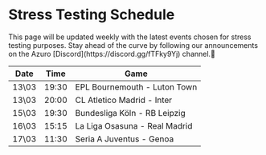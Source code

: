 

# Stress Testing Schedule

<Callout type="info">
  This page will be updated weekly with the latest events chosen for stress testing purposes.
  Stay ahead of the curve by following our announcements on the Azuro [Discord](https://discord.gg/fTFky9Yj) channel.📢
</Callout>


| Date | Time | Game | 
| --- | --- | --- | 
| 13\03 | 19:30 | EPL Bournemouth - Luton Town | 
| 13\03 | 20:00 | CL Atletico Madrid - Inter |
| 15\03 | 19:30 | Bundesliga Köln - RB Leipzig |
| 16\03 | 15:15 | La Liga Osasuna - Real Madrid |
| 17\03 | 11:30 | Seria A Juventus - Genoa |